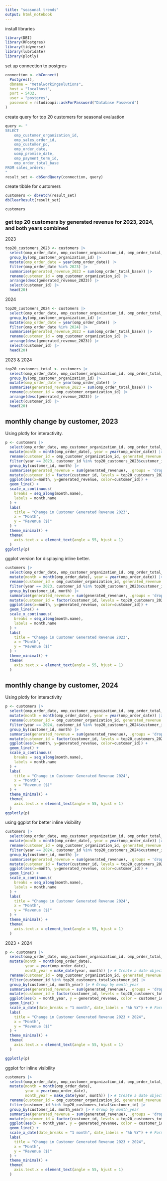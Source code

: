 ```yaml
---
title: "seasonal trends"
output: html_notebook
---
```


install libraries
```r
library(DBI)
library(RPostgres)
library(tidyverse)
library(lubridate)
library(plotly)
```

set up connection to postgres
```r
connection <- dbConnect(
  Postgres(),
  dbname = "metalworkingsolutions",
  host = "localhost",
  port = 5432,
  user = "postgres",
  password = rstudioapi::askForPassword("Database Password")
)
```

create query for top 20 customers for seasonal evaluation
```r
query <- "
SELECT 
    omp_customer_organization_id,
    omp_sales_order_id,
    omp_customer_po,
    omp_order_date,
    uomp_promise_date,
    omp_payment_term_id,
    omp_order_total_base
FROM sales_orders;
"
result_set <- dbSendQuery(connection, query)
```

create tibble for customers
```r
customers <- dbFetch(result_set)
dbClearResult(result_set)
```

```r
customers
```


### get top 20 customers by generated revenue for 2023, 2024, and both years combined

2023
```r
top20_customers_2023 <- customers |> 
  select(omp_order_date, omp_customer_organization_id, omp_order_total_base) |> 
  group_by(omp_customer_organization_id) |> 
  mutate(omp_order_date = year(omp_order_date)) |> 
  filter(omp_order_date %in% 2023) |> 
  summarise(generated_revenue_2023 = sum(omp_order_total_base)) |> 
  rename(customer_id = omp_customer_organization_id) |> 
  arrange(desc(generated_revenue_2023)) |> 
  select(customer_id) |> 
  head(20)
```

2024
```r
top20_customers_2024 <- customers |> 
  select(omp_order_date, omp_customer_organization_id, omp_order_total_base) |> 
  group_by(omp_customer_organization_id) |> 
  mutate(omp_order_date = year(omp_order_date)) |> 
  filter(omp_order_date %in% 2024) |> 
  summarise(generated_revenue_2023 = sum(omp_order_total_base)) |> 
  rename(customer_id = omp_customer_organization_id) |> 
  arrange(desc(generated_revenue_2023)) |> 
  select(customer_id) |> 
  head(20)
```

2023 & 2024
```r
top20_customers_total <- customers |> 
  select(omp_order_date, omp_customer_organization_id, omp_order_total_base) |> 
  group_by(omp_customer_organization_id) |> 
  mutate(omp_order_date = year(omp_order_date)) |> 
  summarise(generated_revenue_2023 = sum(omp_order_total_base)) |> 
  rename(customer_id = omp_customer_organization_id) |> 
  arrange(desc(generated_revenue_2023)) |> 
  select(customer_id) |> 
  head(20)
```


## monthly change by customer, 2023
Using plotly for interactivity. 
```r
p <- customers |> 
  select(omp_order_date, omp_customer_organization_id, omp_order_total_base) |> 
  mutate(month = month(omp_order_date), year = year(omp_order_date)) |> 
  rename(customer_id = omp_customer_organization_id, generated_revenue = omp_order_total_base) |> 
  filter(year == 2023, customer_id %in% top20_customers_2023$customer_id) |> 
  group_by(customer_id, month) |> 
  summarise(generated_revenue = sum(generated_revenue), .groups = 'drop') |> 
  mutate(customer_id = factor(customer_id, levels = top20_customers_2023$customer_id)) |> 
  ggplot(aes(x=month, y=generated_revenue, color=customer_id)) +
  geom_line() +
  scale_x_continuous(
    breaks = seq_along(month.name),
    labels = month.name 
  ) +
  labs(
    title = "Change in Customer Generated Revenue 2023",
    x = "Month",
    y = "Revenue ($)"
  ) +
  theme_minimal() +
  theme(
    axis.text.x = element_text(angle = 55, hjust = 1)
  ) 
ggplotly(p)
```

ggplot version for displaying inline better.
```r
customers |> 
  select(omp_order_date, omp_customer_organization_id, omp_order_total_base) |> 
  mutate(month = month(omp_order_date), year = year(omp_order_date)) |> 
  rename(customer_id = omp_customer_organization_id, generated_revenue = omp_order_total_base) |> 
  filter(year == 2023, customer_id %in% top20_customers_2023$customer_id) |> 
  group_by(customer_id, month) |> 
  summarise(generated_revenue = sum(generated_revenue), .groups = 'drop') |> 
  mutate(customer_id = factor(customer_id, levels = top20_customers_2023$customer_id)) |> 
  ggplot(aes(x=month, y=generated_revenue, color=customer_id)) +
  geom_line() +
  scale_x_continuous(
    breaks = seq_along(month.name),
    labels = month.name 
  ) +
  labs(
    title = "Change in Customer Generated Revenue 2023",
    x = "Month",
    y = "Revenue ($)"
  ) +
  theme_minimal() +
  theme(
    axis.text.x = element_text(angle = 55, hjust = 1)
  ) 
```

## monthly change by customer, 2024
Using plotly for interactivity 
```r
p <- customers |> 
  select(omp_order_date, omp_customer_organization_id, omp_order_total_base) |> 
  mutate(month = month(omp_order_date), year = year(omp_order_date)) |> 
  rename(customer_id = omp_customer_organization_id, generated_revenue = omp_order_total_base) |> 
  filter(year == 2024, customer_id %in% top20_customers_2024$customer_id) |> 
  group_by(customer_id, month) |> 
  summarise(generated_revenue = sum(generated_revenue), .groups = 'drop') |> 
  mutate(customer_id = factor(customer_id, levels = top20_customers_2024$customer_id)) |> 
  ggplot(aes(x=month, y=generated_revenue, color=customer_id)) +
  geom_line() +
  scale_x_continuous(
    breaks = seq_along(month.name),
    labels = month.name 
  ) +
  labs(
    title = "Change in Customer Generated Revenue 2024",
    x = "Month",
    y = "Revenue ($)"
  ) +
  theme_minimal() +
  theme(
    axis.text.x = element_text(angle = 55, hjust = 1)
  ) 
ggplotly(p)
```

using ggplot for better inline visibility
```r
customers |> 
  select(omp_order_date, omp_customer_organization_id, omp_order_total_base) |> 
  mutate(month = month(omp_order_date), year = year(omp_order_date)) |> 
  rename(customer_id = omp_customer_organization_id, generated_revenue = omp_order_total_base) |> 
  filter(year == 2024, customer_id %in% top20_customers_2024$customer_id) |> 
  group_by(customer_id, month) |> 
  summarise(generated_revenue = sum(generated_revenue), .groups = 'drop') |> 
  mutate(customer_id = factor(customer_id, levels = top20_customers_2024$customer_id)) |> 
  ggplot(aes(x=month, y=generated_revenue, color=customer_id)) +
  geom_line() +
  scale_x_continuous(
    breaks = seq_along(month.name),
    labels = month.name 
  ) +
  labs(
    title = "Change in Customer Generated Revenue 2024",
    x = "Month",
    y = "Revenue ($)"
  ) +
  theme_minimal() +
  theme(
    axis.text.x = element_text(angle = 55, hjust = 1)
  ) 

```

2023 + 2024
```r
p <- customers |> 
  select(omp_order_date, omp_customer_organization_id, omp_order_total_base) |> 
  mutate(month = month(omp_order_date), 
         year = year(omp_order_date),
         month_year = make_date(year, month)) |> # Create a date object for proper ordering
  rename(customer_id = omp_customer_organization_id, generated_revenue = omp_order_total_base) |> 
  filter(customer_id %in% top20_customers_total$customer_id) |> 
  group_by(customer_id, month_year) |> # Group by month_year
  summarise(generated_revenue = sum(generated_revenue), .groups = 'drop') |> 
  mutate(customer_id = factor(customer_id, levels = top20_customers_total$customer_id)) |> 
  ggplot(aes(x = month_year, y = generated_revenue, color = customer_id)) +
  geom_line() +
  scale_x_date(date_breaks = "1 month", date_labels = "%b %Y") + # Format x-axis
  labs(
    title = "Change in Customer Generated Revenue 2023 + 2024",
    x = "Month",
    y = "Revenue ($)"
  ) +
  theme_minimal() +
  theme(
    axis.text.x = element_text(angle = 55, hjust = 1)
  )

ggplotly(p)


```

ggplot for inline visibility
```r
customers |> 
  select(omp_order_date, omp_customer_organization_id, omp_order_total_base) |> 
  mutate(month = month(omp_order_date), 
         year = year(omp_order_date),
         month_year = make_date(year, month)) |> # Create a date object for proper ordering
  rename(customer_id = omp_customer_organization_id, generated_revenue = omp_order_total_base) |> 
  filter(customer_id %in% top20_customers_total$customer_id) |> 
  group_by(customer_id, month_year) |> # Group by month_year
  summarise(generated_revenue = sum(generated_revenue), .groups = 'drop') |> 
  mutate(customer_id = factor(customer_id, levels = top20_customers_total$customer_id)) |> 
  ggplot(aes(x = month_year, y = generated_revenue, color = customer_id)) +
  geom_line() +
  scale_x_date(date_breaks = "1 month", date_labels = "%b %Y") + # Format x-axis
  labs(
    title = "Change in Customer Generated Revenue 2023 + 2024",
    x = "Month",
    y = "Revenue ($)"
  ) +
  theme_minimal() +
  theme(
    axis.text.x = element_text(angle = 55, hjust = 1)
  )
```


















